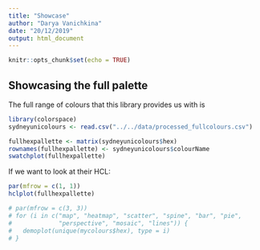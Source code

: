 ```yaml
---
title: "Showcase"
author: "Darya Vanichkina"
date: "20/12/2019"
output: html_document
---
```


```r
knitr::opts_chunk$set(echo = TRUE)
```

## Showcasing the full palette

The full range of colours that this library provides us with is

```r
library(colorspace)
sydneyunicolours <- read.csv("../../data/processed_fullcolours.csv")

fullhexpallette <- matrix(sydneyunicolours$hex)
rownames(fullhexpallette) <- sydneyunicolours$colourName
swatchplot(fullhexpallette)

```

If we want to look at their HCL:

```r
par(mfrow = c(1, 1))
hclplot(fullhexpallette)
```

```r
# par(mfrow = c(3, 3))
# for (i in c("map", "heatmap", "scatter", "spine", "bar", "pie",
#             "perspective", "mosaic", "lines")) {
#   demoplot(unique(mycolours$hex), type = i)
# }

```

